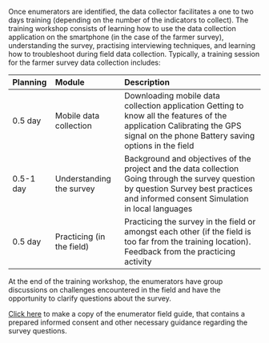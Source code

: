 Once enumerators are identified, the data collector facilitates a one to two days training (depending on the number of the indicators to collect). The training workshop consists of learning how to use the data collection application on the smartphone (in the case of the farmer survey), understanding the survey, practising interviewing techniques, and learning how to troubleshoot during field data collection. Typically, a training session for the farmer survey data collection includes: 

| Planning | Module | Description |
| :---- | :---- | :---- |
| 0.5 day | Mobile data collection | Downloading mobile data collection application Getting to know all the features of the application Calibrating the GPS signal on the phone Battery saving options in the field |
| 0.5-1 day | Understanding the survey | Background and objectives of the project and the data collection Going through the survey question by question Survey best practices and informed consent Simulation in local languages |
| 0.5 day | Practicing (in the field) | Practicing the survey in the field or amongst each other (if the field is too far from the training location). Feedback from the practicing activity |

At the end of the training workshop, the enumerators have group discussions on challenges encountered in the field and have the opportunity to clarify questions about the survey. 

[Click here](https://docs.google.com/document/d/1coYfKYc2H5e6PfgrmyhM0E8AbxjK1uU0znHPmRM33xk/copy) to make a copy of the enumerator field guide, that contains a prepared informed consent and other necessary guidance regarding the survey questions. 